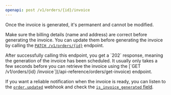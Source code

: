 ```yaml
---
openapi: post /v1/orders/{id}/invoice
---
```


<Warning>
  Once the invoice is generated, it's permanent and cannot be modified.

Make sure the billing details (name and address) are correct before generating the invoice. You can update them before generating the invoice by calling the [`PATCH /v1/orders/{id}`](/api-reference/orders/patch) endpoint.

</Warning>

<Note>
  After successfully calling this endpoint, you get a `202` response, meaning
  the generation of the invoice has been scheduled. It usually only takes a few
  seconds before you can retrieve the invoice using the [`GET /v1/orders/{id}
  /invoice`](/api-reference/orders/get-invoice) endpoint.

If you want a reliable notification when the invoice is ready, you can listen to the
[`order.updated`](/api-reference/webhooks/order.updated) webhook and check the [`is_invoice_generated` field](/api-reference/webhooks/order.updated#schema-data-is-invoice-generated).

</Note>
